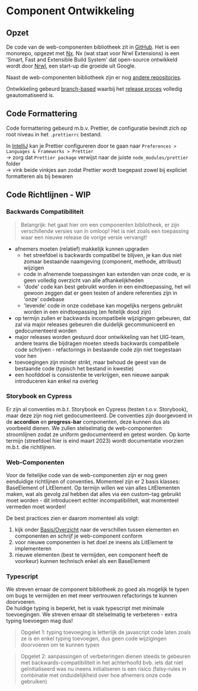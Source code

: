 
<Meta title="Ontwikkeling/Component Ontwikkeling"/>

# Component Ontwikkeling

## Opzet

De code van de web-componenten bibliotheek zit in [GitHub](https://github.com/milieuinfo/uigov-web-components).
Het is een monorepo, opgezet met [Nx](https://nx.dev/). Nx (wat staat voor Nrwl Extensions) is een 'Smart, Fast and
Extensible Build System' dat open-source ontwikkeld wordt door [Nrwl](https://github.com/nrwl), een start-up die
groeide uit Google.

Naast de web-componenten bibliotheek zijn er nog [andere repositories](/story/basis-repositories--page).

Ontwikkeling gebeurd [branch-based](/story/ontwikkeling-git-branching-strategie--page) waarbij het
[release proces](/story/ontwikkeling-build-release--page) volledig geautomatiseerd is.

## Code Formattering

Code formattering gebeurd m.b.v. Prettier, de configuratie bevindt zich op root niveau in het `.prettierrc` bestand.

In <ins>IntelliJ</ins> kan je Prettier configureren door te gaan naar `Preferences > Languages & Frameworks > Prettier` <br/>
 -> zorg dat `Prettier package` verwijst naar de juiste `node_modules/prettier` folder <br/>
 -> vink beide vinkjes aan zodat Prettier wordt toegepast zowel bij expliciet formatteren als bij bewaren


## Code Richtlijnen - WIP

### Backwards Compatibiliteit

> Belangrijk: het gaat hier om een componenten bibliotheek, er zijn verschillende versies van in omloop! Het is niet
zoals een toepassing waar een nieuwe release de vorige versie vervangt!

- afnemers moeten (relatief) makkelijk kunnen upgraden
    * het streefdoel is backwards compatibel te blijven, je kan dus niet zomaar bestaande naamgeving
      (component, methode, attribuut) wijzigen
    * code in afnemende toepassingen kan extenden van onze code, er is geen volledig overzicht van alle afhankelijkheden
    * 'dode' code kan best gebruikt worden in een eindtoepassing, het wil gewoon zeggen dat er geen testen of andere
      referenties zijn in 'onze' codebase
    * 'levende' code in onze codebase kan mogelijks nergens gebruikt worden in een eindtoepassing (en feitelijk dood
      zijn)
- op termijn zullen er backwards incompatibele wijzigingen gebeuren, dat zal via major releases gebeuren die duidelijk
gecommuniceerd en gedocumenteerd worden
- major releases worden gestuurd door ontwikkeling van het UIG-team, andere teams die bijdragen moeten steeds backwards
compatibele code schrijven - refactorings in bestaande code zijn niet toegestaan voor hen
- toevoegingen zijn minder strikt, maar behoud de geest van de bestaande code (typisch het bestand in kwestie)
- een hoofddoel is consistentie te verkrijgen, een nieuwe aanpak introduceren kan enkel na overleg

### Storybook en Cypress

Er zijn al conventies m.b.t. Storybook en Cypress (testen t.o.v. Storybook), maar deze zijn nog niet gedocumenteerd. De
conventies zijn doorgevoerd in de __accordion__ en __progress-bar__ componenten, deze kunnen dus als voorbeeld dienen.
We zullen stelselmatig de web-componenten stroomlijnen zodat ze uniform gedocumenteerd en getest worden. Op korte
termijn (streefdoel hier is eind maart 2023) wordt documentatie voorzien m.b.t. die richtlijnen.

### Web-Componenten

Voor de feitelijke code van de web-componenten zijn er nog geen eenduidige richtlijnen of conventies. Momenteel zijn er
2 basis klasses: BaseElement of LitElement. Op termijn willen we van alles LitElementen maken, wat als gevolg zal
hebben dat alles via een custom-tag gebruikt moet worden - dit introduceert echter incompatibiliteit, wat momenteel
vermeden moet worden!

De best practices zien er daarom momenteel als volgt:
1. kijk onder [Basis/Overzicht](/story/basis-overzicht--page) naar de verschillen tussen elementen en componenten
en schrijf je web-component conform
2. voor nieuwe componenten is het doel ze ineens als LitElement te implementeren
3. nieuwe elementen (best te vermijden, een component heeft de voorkeur) kunnen technisch enkel als een BaseElement

### Typescript

We streven ernaar de component bibliotheek zo goed als mogelijk te typen om bugs te vermijden en met meer vertrouwen
refactorings te kunnen doorvoeren.<br/>
De huidige typing is beperkt, het is vaak typescript met minimale toevoegingen. We streven ernaar dit stelselmatig
te verbeteren - extra typing toevoegen mag dus!

> Opgelet 1: typing toevoeging is letterlijk de javascript code laten zoals ze is en enkel typing toevoegen, dus
 geen code wijzigingen doorvoeren om te kunnen typen

> Opgelet 2: aanpassingen of verbeteringen dienen steeds te gebeuren met backwards-compatibiliteit in het achterhoofd
bvb. iets dat niet geïnitialiseerd was nu ineens initialiseren is een risico (falsy-rules in combinatie met
onduidelijkheid over hoe afnemers onze code gebruiken)
